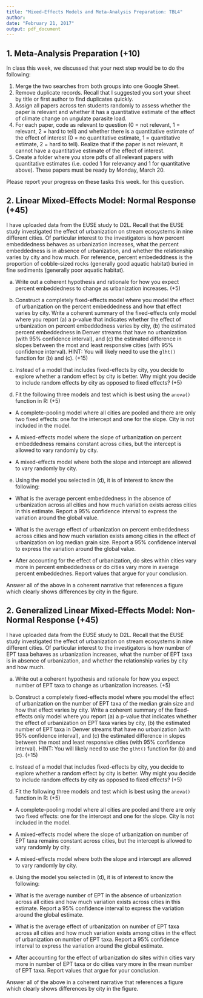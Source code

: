 ```yaml
---
title: "Mixed-Effects Models and Meta-Analysis Preparation: TBL4"
author: 
date: "February 21, 2017"
output: pdf_document
---
```


## 1. Meta-Analysis Preparation (+10)

In class this week, we discussed that your next step would be to do the following:

1. Merge the two searches from both groups into one Google Sheet.
2. Remove duplicate records. Recall that I suggested you sort your sheet by title or first author to find duplicates quickly. 
3. Assign all papers across ten students randomly to assess whether the paper is relevant and whether it has a quantitative estimate of the effect of climate change on ungulate parasite load. 
4. For each paper, code as relevant to question (0 = not relevant, 1 = relevant, 2 = hard to tell) and whether there is a quantitative estimate of the effect of interest (0 = no quantitative estimate, 1 = quantitative estimate, 2 = hard to tell). Realize that if the paper is not relevant, it cannot have a quantitative estimate of the effect of interest. 
5. Create a folder where you store pdfs of all relevant papers with quantitative estimates (i.e. coded 1 for relevancy and 1 for quantitative above). These papers must be ready by Monday, March 20.

Please report your progress on these tasks this week. for this question.


## 2. Linear Mixed-Effects Model: Normal Response (+45)

I have uploaded data from the EUSE study to D2L. Recall that the EUSE study investigated the effect of urbanization on stream ecosystems in nine different cities. Of particular interest to the investigators is how percent embeddedness behaves as urbanization increases, what the percent embeddedness is in absence of urbanization, and whether the relationship varies by city and how much. For reference, percent embededdness is the proportion of cobble-sized rocks (generally good aquatic habitat) buried in fine sediments (generally poor aquatic habitat).

(a) Write out a coherent hypothesis and rationale for how you expect percent embeddedness to change as urbanization increases. (+5)

(b) Construct a completely fixed-effects model where you model the effect of urbanization on the percent embeddedness and how that effect varies by city. Write a coherent summary of the fixed-effects only model where you report (a) a p-value that indicates whether the effect of urbanization on percent embeddedness varies by city, (b) the estimated percent embeddedness in Denver streams that have no urbanization (with 95% confidence interval), and (c) the estimated difference in slopes between the most and least responsive cities (with 95% confidence interval). HINT: You will likely need to use the ```glht()``` function for (b) and (c). (+15)

(c) Instead of a model that includes fixed-effects by city, you decide to explore whether a random effect by city is better. Why might you decide to include random effects by city as opposed to fixed effects? (+5)

(d) Fit the following three models and test which is best using the ```anova()``` function in R: (+5)

* A complete-pooling model where all cities are pooled and there are only two fixed effects: one for the intercept and one for the slope. City is not included in the model.

* A mixed-effects model where the slope of urbanization on percent embeddedness remains constant across cities, but the intercept is allowed to vary randomly by city.

* A mixed-effects model where both the slope and intercept are allowed to vary randomly by city.

(e) Using the model you selected in (d), it is of interest to know the following:

* What is the average percent embeddedness in the absence of urbanization across all cities and how much variation exists across cities in this estimate. Report a 95% confidence interval to express the variation around the global value. 

* What is the average effect of urbanization on percent embeddedness across cities and how much variation exists among cities in the effect of urbanization on log median grain size. Report a 95% confidence interval to express the variation around the global value. 

* After accounting for the effect of urbanization, do sites within cities vary more in percent embeddedness or do cities vary more in average percent embeddednes. Report values that argue for your conclusion.

Answer all of the above in a coherent narrative that references a figure which clearly shows differences by city in the figure. 

## 2. Generalized Linear Mixed-Effects Model: Non-Normal Response (+45)

I have uploaded data from the EUSE study to D2L. Recall that the EUSE study investigated the effect of urbanization on stream ecosystems in nine different cities. Of particular interest to the investigators is how number of EPT taxa behaves as urbanization increases, what the number of EPT taxa is in absence of urbanization, and whether the relationship varies by city and how much. 

(a) Write out a coherent hypothesis and rationale for how you expect number of EPT taxa to change as urbanization increases. (+5)

(b) Construct a completely fixed-effects model where you model the effect of urbanization on the number of EPT taxa of the median grain size and how that effect varies by city. Write a coherent summary of the fixed-effects only model where you report (a) a p-value that indicates whether the effect of urbanization on EPT taxa varies by city, (b) the estimated number of EPT taxa in Denver streams that have no urbanization (with 95% confidence interval), and (c) the estimated difference in slopes between the most and least responsive cities (with 95% confidence interval). HINT: You will likely need to use the ```glht()``` function for (b) and (c). (+15)

(c) Instead of a model that includes fixed-effects by city, you decide to explore whether a random effect by city is better. Why might you decide to include random effects by city as opposed to fixed effects? (+5)

(d) Fit the following three models and test which is best using the ```anova()``` function in R: (+5)

* A complete-pooling model where all cities are pooled and there are only two fixed effects: one for the intercept and one for the slope. City is not included in the model.

* A mixed-effects model where the slope of urbanization on number of EPT taxa remains constant across cities, but the intercept is allowed to vary randomly by city.

* A mixed-effects model where both the slope and intercept are allowed to vary randomly by city.

(e) Using the model you selected in (d), it is of interest to know the following:

* What is the average number of EPT in the absence of urbanization across all cities and how much variation exists across cities in this estimate. Report a 95% confidence interval to express the variation around the global estimate. 

* What is the average effect of urbanization on number of EPT taxa across all cities and how much variation exists among cities in the effect of urbanization on number of EPT taxa. Report a 95% confidence interval to express the variation around the global estimate. 

* After accounting for the effect of urbanization do sites within cities vary more in number of EPT taxa or do cities vary more in the mean number of EPT taxa. Report values that argue for your conclusion.

Answer all of the above in a coherent narrative that references a figure which clearly shows differences by city in the figure. 

